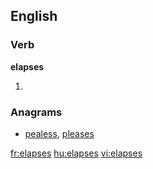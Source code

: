 
==English==

===Verb===
'''elapses'''

# {{third-person singular of|[[elapse]]}}

===Anagrams===
* [[pealess#English|pealess]], [[pleases#English|pleases]]

[[fr:elapses]]
[[hu:elapses]]
[[vi:elapses]]